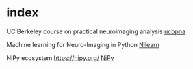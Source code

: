 = index =

UC Berkeley course on practical neuroimaging analysis   [[ucbpna]]

Machine learning for Neuro-Imaging in Python    [[Nilearn]]

NiPy ecosystem  https://nipy.org/
[[NiPy]]
